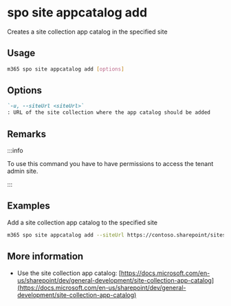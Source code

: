
# spo site appcatalog add

Creates a site collection app catalog in the specified site

## Usage

```sh
m365 spo site appcatalog add [options]
```

## Options

```md definition-list
`-u, --siteUrl <siteUrl>`
: URL of the site collection where the app catalog should be added
```

<Global />

## Remarks

:::info

To use this command you have to have permissions to access the tenant admin site.

:::

## Examples

Add a site collection app catalog to the specified site

```sh
m365 spo site appcatalog add --siteUrl https://contoso.sharepoint/sites/site
```

## More information

- Use the site collection app catalog: [https://docs.microsoft.com/en-us/sharepoint/dev/general-development/site-collection-app-catalog](https://docs.microsoft.com/en-us/sharepoint/dev/general-development/site-collection-app-catalog)
